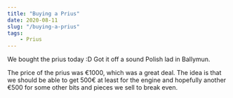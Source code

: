 ```yaml
---
title: "Buying a Prius"
date: 2020-08-11
slug: "/buying-a-prius"
tags:
    - Prius
---
```


We bought the prius today :D Got it off a sound Polish lad in Ballymun. 

The price of the prius was €1000, which was a great deal. The idea is that we should be able to get 500€ at least for the engine and hopefully another €500 for some other bits and pieces we sell to break even.